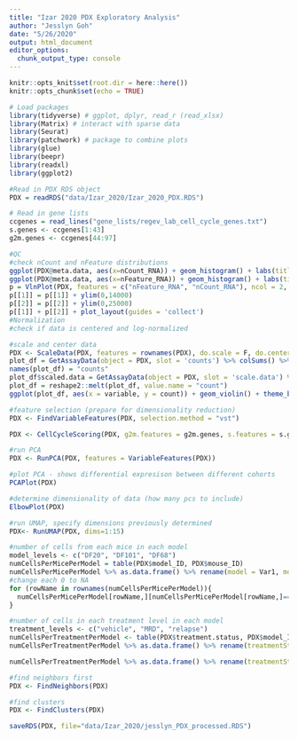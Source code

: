 ```yaml
---
title: "Izar 2020 PDX Exploratory Analysis"
author: "Jesslyn Goh"
date: "5/26/2020"
output: html_document
editor_options: 
  chunk_output_type: console
---
```


```r
knitr::opts_knit$set(root.dir = here::here())
knitr::opts_chunk$set(echo = TRUE)
```

```r
# Load packages
library(tidyverse) # ggplot, dplyr, read_r (read_xlsx)
library(Matrix) # interact with sparse data
library(Seurat)
library(patchwork) # package to combine plots
library(glue)
library(beepr)
library(readxl)
library(ggplot2)

#Read in PDX RDS object
PDX = readRDS("data/Izar_2020/Izar_2020_PDX.RDS")

# Read in gene lists
ccgenes = read_lines("gene_lists/regev_lab_cell_cycle_genes.txt")
s.genes <- ccgenes[1:43]
g2m.genes <- ccgenes[44:97]
```

```r
#QC 
#check nCount and nFeature distributions
ggplot(PDX@meta.data, aes(x=nCount_RNA)) + geom_histogram() + labs(title = "PDX nCount_RNA Distribution")
ggplot(PDX@meta.data, aes(x=nFeature_RNA)) + geom_histogram() + labs(title = "PDX nFeature_RNA Distribution")
p = VlnPlot(PDX, features = c("nFeature_RNA", "nCount_RNA"), ncol = 2, combine = F) 
p[[1]] = p[[1]] + ylim(0,14000)
p[[2]] = p[[2]] + ylim(0,25000)
p[[1]] + p[[2]] + plot_layout(guides = 'collect')
#Normalization 
#check if data is centered and log-normalized

#scale and center data 
PDX <- ScaleData(PDX, features = rownames(PDX), do.scale = F, do.center = T) #data is already scaled, but have to "scale" it for pca 
plot_df = GetAssayData(object = PDX, slot = 'counts') %>% colSums() %>% as.data.frame()
names(plot_df) = "counts"
plot_df$scaled.data = GetAssayData(object = PDX, slot = 'scale.data') %>% colSums()
plot_df = reshape2::melt(plot_df, value.name = "count")
ggplot(plot_df, aes(x = variable, y = count)) + geom_violin() + theme_bw()

#feature selection (prepare for dimensionality reduction)
PDX <- FindVariableFeatures(PDX, selection.method = "vst")
```

```r
PDX <- CellCycleScoring(PDX, g2m.features = g2m.genes, s.features = s.genes)
```

```r
#run PCA
PDX <- RunPCA(PDX, features = VariableFeatures(PDX))

#plot PCA - shows differential expresison between different cohorts
PCAPlot(PDX)

#determine dimensionality of data (how many pcs to include)
ElbowPlot(PDX)
```

```r
#run UMAP, specify dimensions previously determined
PDX<- RunUMAP(PDX, dims=1:15)
```

```r
#number of cells from each mice in each model 
model_levels <- c("DF20", "DF101", "DF68")
numCellsPerMicePerModel = table(PDX$model_ID, PDX$mouse_ID) 
numCellsPerMicePerModel %>% as.data.frame() %>% rename(model = Var1, mouse = Var2, numCells = Freq) %>% ggplot(aes(x=factor(model, levels = model_levels), fill=mouse, y=numCells)) + geom_bar(stat="identity", position="fill") + xlab("model")
#change each 0 to NA
for (rowName in rownames(numCellsPerMicePerModel)){
  numCellsPerMicePerModel[rowName,][numCellsPerMicePerModel[rowName,]==0] <- "NA"
}

#number of cells in each treatment level in each model 
treatment_levels <- c("vehicle", "MRD", "relapse")
numCellsPerTreatmentPerModel <- table(PDX$treatment.status, PDX$model_ID)
numCellsPerTreatmentPerModel %>% as.data.frame() %>% rename(treatmentStatus = Var1, model = Var2, numCells = Freq) %>% ggplot(aes(x=factor(model, levels = model_levels), fill=factor(treatmentStatus,levels = treatment_levels), y=numCells)) + geom_bar(stat="identity", position="fill") + xlab("model") + labs(fill = "treatmentStatus")

numCellsPerTreatmentPerModel %>% as.data.frame() %>% rename(treatmentStatus = Var1, model = Var2, numCells = Freq) %>% ggplot(aes(fill=factor(model, levels = model_levels), x=treatmentStatus, y=numCells)) + geom_bar(stat="identity", position="fill") + labs(fill="model")
```

```r
#find neighbors first
PDX <- FindNeighbors(PDX)

#find clusters
PDX <- FindClusters(PDX)
```

```r
saveRDS(PDX, file="data/Izar_2020/jesslyn_PDX_processed.RDS")
```